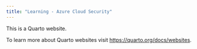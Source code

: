 ```yaml
---
title: "Learning - Azure Cloud Security"
---
```


This is a Quarto website.

To learn more about Quarto websites visit <https://quarto.org/docs/websites>.
